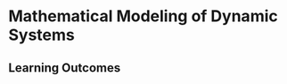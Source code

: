 <!-- module 2 mathematical modeling of dynamic systems -->
# Mathematical Modeling of Dynamic Systems
::: {#learningoutcomesmodule2}
## Learning Outcomes {.unnumbered}
```{=latex}
\begin{enumerate}[label=\(\blacktriangleright\), leftmargin=*, itemsep=0.5em]
    \item What is a model? Why do we need it?
    \item Different types of models and their significance
    \item Differential equation models
    \item Transfer function models
    \item Impulse response models
    \item Physical concepts of poles, zeros, and the order of a system
\end{enumerate}
```
:::